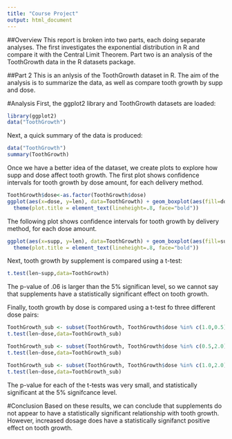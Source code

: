 ---
title: "Course Project"
output: html_document
---
##Overview
This report is broken into two parts, each doing separate analyses. The first investigates the exponential distribution in R and compare it with the Central Limit Theorem. Part two is an analysis of the ToothGrowth data in the R datasets package.

##Part 2
This is an anlysis of the ToothGrowth dataset in R. The aim of the analysis is to summarize the data, as well as compare tooth growth by supp and dose.

#Analysis
First, the ggplot2 library and ToothGrowth datasets are loaded:
```{r}
library(ggplot2)
data("ToothGrowth")
```
Next, a quick summary of the data is produced:
```{r}
data("ToothGrowth")
summary(ToothGrowth)
```
Once we have a better idea of the dataset, we create plots to explore how supp and dose affect tooth growth. The first plot shows confidence intervals for tooth growth by dose amount, for each delivery method.
```{r}
ToothGrowth$dose<-as.factor(ToothGrowth$dose)
ggplot(aes(x=dose, y=len), data=ToothGrowth) + geom_boxplot(aes(fill=dose)) + xlab("Dose Amount") + ylab("Tooth Length") + facet_grid(~ supp) + ggtitle("Tooth Length vs. Dose Amount \nby Delivery Method") + 
  theme(plot.title = element_text(lineheight=.8, face="bold"))
```
The following plot shows confidence intervals for tooth growth by delivery method, for each dose amount.
```{r}
ggplot(aes(x=supp, y=len), data=ToothGrowth) + geom_boxplot(aes(fill=supp)) + xlab("Supplement Delivery") + ylab("Tooth Length") + facet_grid(~ dose) + ggtitle("Tooth Length vs. Delivery Method \nby Dose Amount") + 
  theme(plot.title = element_text(lineheight=.8, face="bold"))
```
Next, tooth growth by supplement is compared using a t-test:
```{r}
t.test(len~supp,data=ToothGrowth)
```
The p-value of .06 is larger than the 5% significan level, so we cannot say that supplements have a statistically significant effect on tooth growth.

Finally, tooth growth by dose is compared using a t-test fo three different dose pairs:
```{r}
ToothGrowth_sub <- subset(ToothGrowth, ToothGrowth$dose %in% c(1.0,0.5))
t.test(len~dose,data=ToothGrowth_sub)
```
```{r}
ToothGrowth_sub <- subset(ToothGrowth, ToothGrowth$dose %in% c(0.5,2.0))
t.test(len~dose,data=ToothGrowth_sub)
```
```{r}
ToothGrowth_sub <- subset(ToothGrowth, ToothGrowth$dose %in% c(1.0,2.0))
t.test(len~dose,data=ToothGrowth_sub)
```
The p-value for each of the t-tests was very small, and statistically significant at the 5% signifcance level.

#Conclusion
Based on these results, we can conclude that supplements do not appear to have a statistically significant relationship with tooth growth. However, increased dosage does have a statistically signifanct positive effect on tooth growth.
